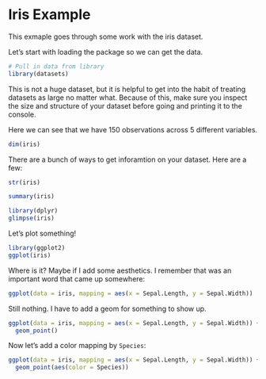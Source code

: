 # Iris Example {#iris}

This exmaple goes through some work with the iris dataset.

Let's start with loading the package so we can get the data.
```r
# Pull in data from library
library(datasets)
```

This is not a huge dataset, but it is helpful to get into the habit of treating datasets as large no matter what. Because of this, make sure you inspect the size and structure of your dataset before going and printing it to the console. 

Here we can see that we have 150 observations across 5 different variables.
```r
dim(iris)
```

There are a bunch of ways to get inforamtion on your dataset. Here are a few:
```r
str(iris)

summary(iris)

library(dplyr)
glimpse(iris)
```

Let's plot something!
```r
library(ggplot2)
ggplot(iris)
```

Where is it? Maybe if I add some aesthetics. I remember that was an important word that came up somewhere:
```r
ggplot(data = iris, mapping = aes(x = Sepal.Length, y = Sepal.Width))
```

Still nothing. I have to add a geom for something to show up.
```r
ggplot(data = iris, mapping = aes(x = Sepal.Length, y = Sepal.Width)) +
  geom_point()
```

Now let's add a color mapping by `Species`:
```r
ggplot(data = iris, mapping = aes(x = Sepal.Length, y = Sepal.Width)) +
  geom_point(aes(color = Species))
```










